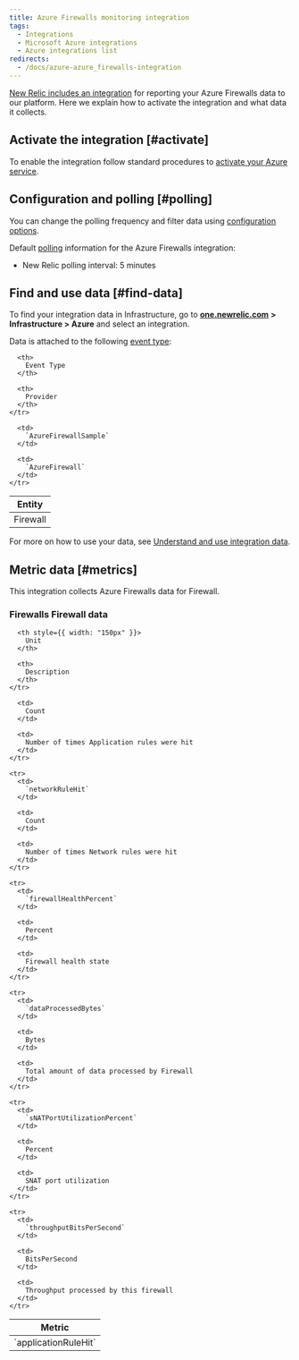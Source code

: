 ```yaml
---
title: Azure Firewalls monitoring integration
tags:
  - Integrations
  - Microsoft Azure integrations
  - Azure integrations list
redirects:
  - /docs/azure-azure_firewalls-integration
---
```


[New Relic includes an integration](https://docs.newrelic.com/docs/infrastructure/integrations-getting-started/getting-started/introduction-infrastructure-integrations) for reporting your Azure Firewalls data to our platform. Here we explain how to activate the integration and what data it collects.

## Activate the integration [#activate]

To enable the integration follow standard procedures to [activate your Azure service](/docs/infrastructure/microsoft-azure-integrations/getting-started/activate-azure-integrations).

## Configuration and polling [#polling]

You can change the polling frequency and filter data using [configuration options](/docs/integrations/new-relic-integrations/getting-started/configure-polling-frequency-data-collection-cloud-integrations).

Default [polling](/docs/infrastructure/microsoft-azure-integrations/getting-started/azure-integration-polling) information for the Azure Firewalls integration:

* New Relic polling interval: 5 minutes

## Find and use data [#find-data]

To find your integration data in Infrastructure, go to [**one.newrelic.com**](http://one.newrelic.com) **> Infrastructure [](https://infrastructure.newrelic.com/ "Link opens in a new window.") > Azure** and select an integration.

Data is attached to the following [event type](https://docs.newrelic.com/docs/insights/use-insights-ui/getting-started/introduction-new-relic-insights#event-type):

<Table>
  <thead>
    <tr>
      <th>
        Entity
      </th>

      <th>
        Event Type
      </th>

      <th>
        Provider
      </th>
    </tr>
  </thead>

  <tbody>
    <tr>
      <td>
        Firewall
      </td>

      <td>
        `AzureFirewallSample`
      </td>

      <td>
        `AzureFirewall`
      </td>
    </tr>
  </tbody>
</Table>

For more on how to use your data, see [Understand and use integration data](https://docs.newrelic.com/docs/infrastructure/integrations/find-use-infrastructure-integration-data).

## Metric data [#metrics]

This integration collects Azure Firewalls data for Firewall.

### Firewalls Firewall data

<Table>
  <thead>
    <tr>
      <th style={{ width: "275px" }}>
        Metric
      </th>

      <th style={{ width: "150px" }}>
        Unit
      </th>

      <th>
        Description
      </th>
    </tr>
  </thead>

  <tbody>
    <tr>
      <td>
        `applicationRuleHit`
      </td>

      <td>
        Count
      </td>

      <td>
        Number of times Application rules were hit
      </td>
    </tr>

    <tr>
      <td>
        `networkRuleHit`
      </td>

      <td>
        Count
      </td>

      <td>
        Number of times Network rules were hit
      </td>
    </tr>

    <tr>
      <td>
        `firewallHealthPercent`
      </td>

      <td>
        Percent
      </td>

      <td>
        Firewall health state
      </td>
    </tr>

    <tr>
      <td>
        `dataProcessedBytes`
      </td>

      <td>
        Bytes
      </td>

      <td>
        Total amount of data processed by Firewall
      </td>
    </tr>

    <tr>
      <td>
        `sNATPortUtilizationPercent`
      </td>

      <td>
        Percent
      </td>

      <td>
        SNAT port utilization
      </td>
    </tr>

    <tr>
      <td>
        `throughputBitsPerSecond`
      </td>

      <td>
        BitsPerSecond
      </td>

      <td>
        Throughput processed by this firewall
      </td>
    </tr>
  </tbody>
</Table>
